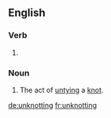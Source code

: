 ==English==

===Verb===
{{head|en}}

# {{present participle of|unknot}}

===Noun===
{{en-noun}}

# The act of [[untie|untying]] a [[knot]].

[[de:unknotting]]
[[fr:unknotting]]
